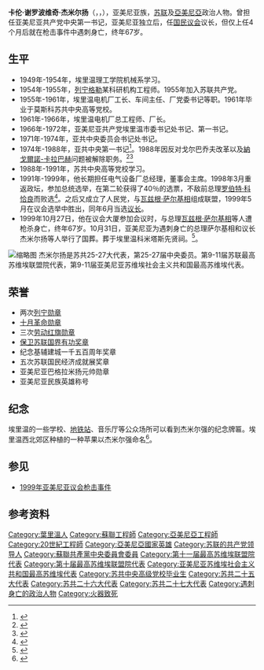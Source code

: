 {{noteTA
|1=zh-cn:埃里温;zh-hk:葉里溫; zh-tw:葉里溫;
}}
{{Infobox officeholder
| 姓名     = 卡伦·谢罗波维奇·杰米尔扬
| 原名     = Каре́н Серобович Демирчя́н<br>{{lang|hy|Կարեն Սերոբի Դեմիրճյան}}
| 图像     = Karen Demirchyan 1999 (cropped).png
| 职务1    = [[亚美尼亚共产党_(1920年)|亚美尼亚共产党]]中央第一书记
| 就任日期1= 1974年11月27日
| 卸任日期1= 1988年5月21日
| 前任1    = [[安东·埃尔万多维奇·科钦扬|安东·埃尔万多维奇·科钦扬]]
| 继任1    = [[苏伦·古尔格诺维奇·阿鲁秋尼扬|苏伦·古尔格诺维奇·阿鲁秋尼扬]]
| 职务2     = 亚美尼亚[[国民议会_(亚美尼亚)|国民议会]]议长
| 就任日期2 = 1999年6月11日
| 卸任日期2 = 1999年10月27日
| 前任2     = [[霍斯罗夫·梅利科维奇·阿鲁秋尼扬|霍斯罗夫·梅利科维奇·阿鲁秋尼扬]]
| 继任2     = [[阿尔缅·阿瓦戈维奇·哈恰特良|阿尔缅·阿瓦戈维奇·哈恰特良]]
| 出生日期 = 1932年4月17日
| 出生地点 = {{URS}}外高加索社会主义联邦苏维埃共和国[[埃里温|埃里温]]
| 逝世日期 = {{Dda|1999|10|27|1932|4|17}}
| 逝世地点 = {{ARM}}埃里温
| 国籍     = {{URS}}（1932-1991）<br>{{ARM}}（1991-1999）
| 职业     = 机械工程师
| 政党     = [[苏联共产党|苏联共产党]]{{small|（1954年－1991年）}}<br/>亚美尼亚人民党{{small|（1999年）}}
| 签名     = Karen Demirchyan signature.jpg
| 获奖     = {{{!}} style="background: transparent"
{{!}} {{列宁勋章}} {{!!}} {{列宁勋章}} {{!!}} {{十月革命勋章}} {{!!}} {{劳动红旗勋章}}
{{!}}-
{{!}} {{劳动红旗勋章}} {{!!}} {{劳动红旗勋章}} {{!!}} {{纪念列宁诞辰一百周年奖章}} {{!!}} {{守卫苏联国界有功奖章}}
{{!}}-
{{!}}[[File:1500th_Anniversary_of_Kiev_Ribbon_bar.png|40px]]
{{!}}}
}}
'''卡伦·谢罗波维奇·杰米尔扬'''（{{lang-ru|Каре́н Серобович Демирчя́н}}，{{lang-hy|Կարեն Սերոբի Դեմիրճյան}}，{{bd|1932年|4月17日|1999年|10月27日|catIdx=Demirchyan}}），亚美尼亚族，[[苏联|苏联]]及[[亞美尼亞|亞美尼亞]]政治人物。曾担任亚美尼亚共产党中央第一书记，亚美尼亚独立后，任[[国民议会_(亚美尼亚)|国民议会]]议长，但仅上任4个月后就在枪击事件中遇刺身亡，终年67岁。

== 生平 ==
* 1949年-1954年，埃里温理工学院机械系学习。
* 1954年-1955年，[[列宁格勒|列宁格勒]]某科研机构工程师。1955年加入苏联共产党。
* 1955年-1961年，埃里温电机厂工长、车间主任、厂党委书记等职。1961年毕业于莫斯科苏共中央高等党校。
* 1961年-1966年，埃里温电机厂总工程师、厂长。
* 1966年-1972年，亚美尼亚共产党埃里温市委书记处书记、第一书记。
* 1971年-1974年，亚共中央委员会书记处书记。
* 1974年-1988年，亚共中央第一书记<ref>{{cite web |title=新闻人物：遇刺身亡的亚美尼亚议长杰米尔强 |url=https://www.chinanews.com/1999-10-28/26/5617.html |publisher=[[中国新闻网|中国新闻网]] |date=1999-10-28}}</ref>。1988年因反对戈尔巴乔夫改革以及[[納戈爾諾-卡拉巴赫|納戈爾諾-卡拉巴赫]]问题被解除职务。<ref>{{cite news |title=苏《消息报》批评亚美尼亚党中央第一书记 虚报成绩 空谈改革 压制批评 |work=[[人民日报|人民日报]] |date=1988-01-09 |page=6}}</ref><ref>{{cite book|last =Masih|first = Joseph |author2=Robert Krikorian|title = Armenia: At the Crossroads|url =https://archive.org/details/armeniaatcrossro0000masi|publisher = Harwood Academic Publishers|location= Amsterdam|year = 1999|pages=[https://archive.org/details/armeniaatcrossro0000masi/page/9 9]–10|isbn=90-5702-344-X}}</ref>
* 1988年-1991年，苏共中央高等党校学习。
* 1991年-1999年，他长期担任电气设备厂总经理，董事会主席。1998年3月重返政坛，参加总统选举，在第二轮获得了40％的选票，不敌前总理[[罗伯特·科恰良|罗伯特·科恰良]]而败选<ref>{{cite news |title=科恰良当选亚美尼亚总统 |work=人民日报 |date=1998-04-03 |page=6}}</ref>。之后又成立了人民党，与[[瓦兹根·萨尔基相|瓦兹根·萨尔基相]]组成联盟，1999年5月在议会选举中胜出，同年6月当选[[议长|议长]]。
* 1999年10月27日，他在议会大厦参加会议时，与总理[[瓦兹根·萨尔基相|瓦兹根·萨尔基相]]等人遭枪杀身亡，终年67岁。10月31日，亚美尼亚为遇刺身亡的总理萨尔基相和议长杰米尔扬等人举行了国葬。葬于埃里温科米塔斯先贤祠。<ref>{{cite web |title=悲愤的葬礼--亚美尼亚遇难领导人葬礼纪实 |url=http://news.sina.com.cn/world/1999-11-1/27717.html |publisher=新浪 |date=1999-11-01 |access-date=2020-11-15 |archive-date=2020-11-15 |archive-url=https://web.archive.org/web/20201115133240/http://news.sina.com.cn/world/1999-11-1/27717.html |dead-url=no }}</ref>。
[[File:Demirchyan_kev.jpg|缩略图]]
杰米尔扬是苏共25-27大代表，第25-27届中央委员。第9-11届苏联最高苏维埃联盟院代表，第9-11届亚美尼亚苏维埃社会主义共和国最高苏维埃代表。

== 荣誉 ==
* 两次[[列宁勋章|列宁勋章]]
* [[十月革命勋章|十月革命勋章]]
* 三次[[劳动红旗勋章|劳动红旗勋章]]
* [[保卫苏联国界有功奖章|保卫苏联国界有功奖章]]
* 纪念基辅建城一千五百周年奖章
* 五次苏联国民经济成就展奖章
* 亚美尼亚巴格拉米扬元帅勋章
* 亚美尼亚民族英雄称号

== 纪念 ==
埃里温的一些学校、[[埃里温地铁|地铁站]]、音乐厅等公众场所可以看到杰米尔强的纪念牌匾。埃里温西北郊区种植的一种苹果以杰米尔强命名<ref>{{cite book|last=Petrosian|first=Irina|title=Armenian Food: Fact, Fiction & Folklore|year=2006|publisher=Yerkir Pub.|location=Bloomington, Ind.|isbn=9781411698659|page=140|author2=Underwood, David}}</ref>。

== 参见 ==
*[[1999年亚美尼亚议会枪击事件|1999年亚美尼亚议会枪击事件]]

== 参考资料 ==
{{Reflist}}

{{Authority control}}

{{DEFAULTSORT:Demirchyan, Karen}}
[[Category:葉里溫人|Category:葉里溫人]]
[[Category:蘇聯工程師|Category:蘇聯工程師]]
[[Category:亞美尼亞工程師|Category:亞美尼亞工程師]]
[[Category:20世紀工程師|Category:20世紀工程師]]
[[Category:亞美尼亞國家英雄|Category:亞美尼亞國家英雄]]
[[Category:苏联的共产党领导人|Category:苏联的共产党领导人]]
[[Category:蘇聯共產黨中央委員會委員|Category:蘇聯共產黨中央委員會委員]]
[[Category:第十一届最高苏维埃联盟院代表|Category:第十一届最高苏维埃联盟院代表]]
[[Category:第十届最高苏维埃联盟院代表|Category:第十届最高苏维埃联盟院代表]]
[[Category:亚美尼亚苏维埃社会主义共和国最高苏维埃代表|Category:亚美尼亚苏维埃社会主义共和国最高苏维埃代表]]
[[Category:苏共中央高级党校毕业生|Category:苏共中央高级党校毕业生]]
[[Category:苏共二十五大代表|Category:苏共二十五大代表]]
[[Category:苏共二十六大代表|Category:苏共二十六大代表]]
[[Category:苏共二十七大代表|Category:苏共二十七大代表]]
[[Category:遇刺身亡的政治人物|Category:遇刺身亡的政治人物]]
[[Category:火器致死|Category:火器致死]]